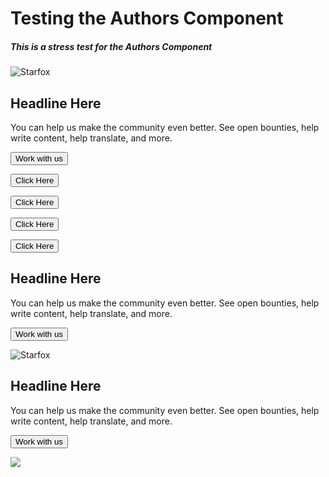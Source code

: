 # Testing the Authors Component

##### This is a stress test for the Authors Component

<InfoBlock>

![Starfox](/images/starfox.png)

<Box>

## Headline Here

You can help us make the community even better. See open bounties, help write content, help translate, and more. 

<Button to="/">Work with us</Button>

<Button secondary to="/"> Click Here </Button>

<Button outline to="https://rejontaylor.com"> Click Here </Button>

<Button small> Click Here </Button>

<Button small outline> Click Here </Button>

</Box>

</InfoBlock>

<InfoBlock>


<Box>

## Headline Here

You can help us make the community even better. See open bounties, help write content, help translate, and more. 

<Button to="/">Work with us</Button>

</Box>

![Starfox](/images/starfox.png)

</InfoBlock>


<InfoBlock>



<Box>

## Headline Here

You can help us make the community even better. See open bounties, help write content, help translate, and more. 

<Button to="/">Work with us</Button>

</Box>

<Image src="/images/starfox.png"/>

</InfoBlock>
